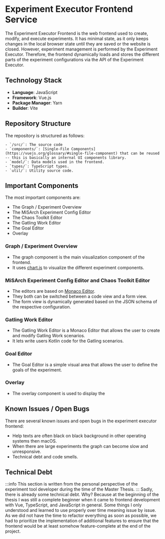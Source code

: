 # Experiment Executor Frontend Service

The Experiment Executor Frontend is the web frontend used to create, modify, and execute experiments.
It has minimal state, as it only keeps changes in the local browser state until they are saved or the website is closed.
However, experiment management is performed by the Experiment Executor.
Therefore, the frontend dynamically loads and stores the different parts of the experiment configurations via the API of the Experiment Executor.

## Technology Stack
- **Language**: JavaScript
- **Framework**: Vue.js
- **Package Manager**: Yarn
- **Builder**: Vite

## Repository Structure

The repository is structured as follows:

<div className="repository-structure">

    - `/src/`: The source code
    - `components/`: [Single-File Components](https://vuejs.org/glossary/#single-file-component) that can be reused -- this is basically an internal UI components library.
    - `model/`: Data models used in the frontend.
    - `types/`: TypeScript types.
    - `util/`: Utility source code.

</div>

## Important Components

The most important components are:

- The Graph / Experiment Overview
- The MiSArch Experiment Config Editor
- The Chaos Toolkit Editor
- The Gatling Work Editor
- The Goal Editor
- Overlay

### Graph / Experiment Overview

- The graph component is the main visualization component of the frontend.
- It uses [chart.js](https://www.chartjs.org/) to visualize the different experiment components.

### MiSArch Experiment Config Editor and Chaos Toolkit Editor
- The editors are based on [Monaco Editor](https://microsoft.github.io/monaco-editor/).
- They both can be switched between a code view and a form view.
- The form view is dynamically generated based on the JSON schema of the respective configuration.

### Gatling Work Editor
- The Gatling Work Editor is a Monaco Editor that allows the user to create and modify Gatling Work scenarios.
- It lets write users Kotlin code for the Gatling scenarios.

### Goal Editor
- The Goal Editor is a simple visual area that allows the user to define the goals of the experiment.

### Overlay
- The overlay component is used to display the

## Known Issues / Open Bugs

There are several known issues and open bugs in the experiment executor frontend:
- Help texts are often black on black background in other operating systems then macOS.
- When there are large experiments the graph can become slow and unresponsive.
- Technical debt and code smells.

## Technical Debt

:::info
This section is written from the personal perspective of the experiment tool developer during the time of the Master Thesis.
:::
Sadly, there is already some technical debt. Why? Because at the beginning of the thesis I was still a complete beginner when it came to frontend
development with Vue, TypeScript, and JavaScript in general.
Some things I only understood and learned to use properly over time meaning issue by issue.
As we did not have the time to refactor everything as soon as possible, we had to prioritize the implementation of additional features to ensure that the frontend would be at least somehow feature-complete at the end of the project.

